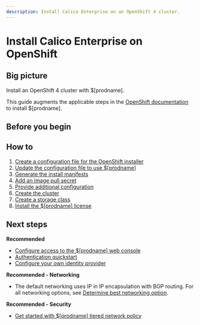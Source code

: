 ```yaml
---
description: Install Calico Enterprise on an OpenShift 4 cluster.
---
```



# Install Calico Enterprise on OpenShift

## Big picture

Install an OpenShift 4 cluster with $[prodname].

This guide augments the applicable steps in the [OpenShift documentation](https://cloud.redhat.com/openshift/install) to install $[prodname].

## Before you begin

<InstallOpenshiftBeforeYouBegin />

## How to

1. [Create a configuration file for the OpenShift installer](#create-a-configuration-file-for-the-openshift-installer)
1. [Update the configuration file to use $[prodname]](#update-the-configuration-file-to-use-calico-enterprise)
1. [Generate the install manifests](#generate-the-install-manifests)
1. [Add an image pull secret](#add-an-image-pull-secret)
1. [Provide additional configuration](#provide-additional-configuration)
1. [Create the cluster](#create-the-cluster)
1. [Create a storage class](#create-a-storage-class)
1. [Install the $[prodname] license](#install-the-calico-enterprise-license)

<InstallOpenShift clusterType='standalone' />

## Next steps

**Recommended**

- [Configure access to the $[prodname] web console](../../../operations/cnx/access-the-manager.mdx)
- [Authentication quickstart](../../../operations/cnx/authentication-quickstart.mdx)
- [Configure your own identity provider](../../../operations/cnx/configure-identity-provider.mdx)

**Recommended - Networking**

- The default networking uses IP in IP encapsulation with BGP routing. For all networking options, see [Determine best networking option](../../../networking/determine-best-networking.mdx).

**Recommended - Security**

- [Get started with $[prodname] tiered network policy](../../../network-policy/policy-tiers/tiered-policy.mdx)
